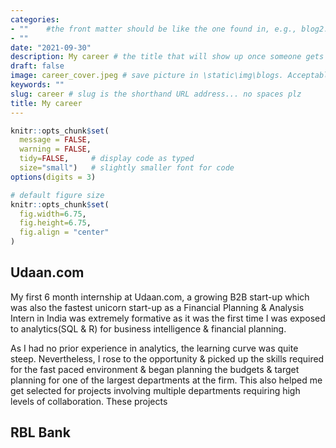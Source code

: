 ```yaml
---
categories:  
- ""    #the front matter should be like the one found in, e.g., blog2.md. It cannot be like the normal Rmd we used
- ""
date: "2021-09-30"
description: My career # the title that will show up once someone gets to this page
draft: false
image: career_cover.jpeg # save picture in \static\img\blogs. Acceptable formats= jpg, jpeg, or png . Your iPhone pics wont work
keywords: ""
slug: career # slug is the shorthand URL address... no spaces plz
title: My career
---
```





```r
knitr::opts_chunk$set(
  message = FALSE, 
  warning = FALSE, 
  tidy=FALSE,     # display code as typed
  size="small")   # slightly smaller font for code
options(digits = 3)

# default figure size
knitr::opts_chunk$set(
  fig.width=6.75, 
  fig.height=6.75,
  fig.align = "center"
)
```


## Udaan.com

My first 6 month internship at Udaan.com, a growing B2B start-up which was also the fastest unicorn start-up as a Financial Planning & Analysis Intern in India was extremely formative as it was the first time I was exposed to analytics(SQL & R) for business intelligence & financial planning.

As I had no prior experience in analytics, the learning curve was quite steep. Nevertheless, I rose to the opportunity & picked up the skills required for the fast paced environment & began planning the budgets & target planning for one of the largest departments at the firm. This also helped me get selected for projects involving multiple departments requiring high levels of collaboration. These projects 


## RBL Bank












